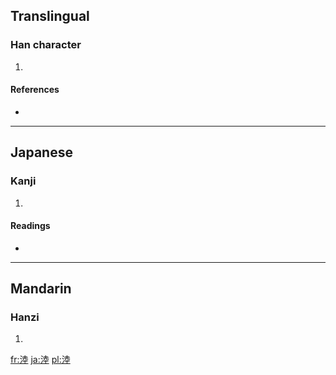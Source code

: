 ==Translingual==

===Han character===
{{Han char|rn=85|rad=水|as=08|sn=11|four=3411<sub>4</sub>|canj=水土金土 (EGCG)}}

# {{defn|Han|sort=水08}}

====References====
* {{Han ref|kx=0629.260|dkj=17638|hdz=31640.050|uh=6DD5|ud=28117|bh=D5FB|bd=54779}}

----

==Japanese==

===Kanji===
{{ja-kanji|grade=|rs=水08}}

# {{defn|lang=ja|sort=水08}}

====Readings====
* {{ja-readings|on=[[りく]] (riku), [[ろく]] (roku)|kun=}}

----

==Mandarin==

===Hanzi===
{{cmn-hanzi|pin=[[lù]] ([[lu4]])|wg=lu<sup>4</sup>}}

# {{defn|lang=cmn|sort=水08}}

[[fr:淕]]
[[ja:淕]]
[[pl:淕]]